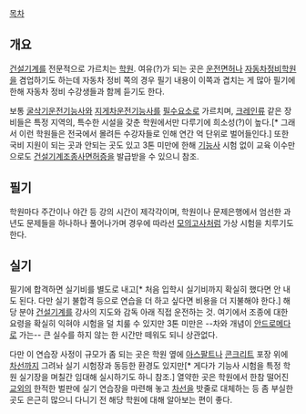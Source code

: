 [[목차]]

== 개요 ==
[[건설기계]]를 전문적으로 가르치는 [[학원]]. 여유(?)가 되는 곳은 [[운전면허]]나 [[자동차정비학원]]을 겸업하기도 하는데 자동차 정비 쪽의 경우 필기 내용이 이쪽과 겹치는 게 많아 필기에 한해 자동차 정비 수강생들과 함께 듣기도 한다.

보통 [[굴삭기운전기능사]]와 [[지게차운전기능사]]를 [[필수요소]]로 가르치며, [[크레인]]류 같은 장비들은 특정 지역의, 특수한 시설을 갖춘 학원에서만 다루기에 희소성(?)이 높다.[* 그래서 이런 학원들은 전국에서 몰려든 수강자들로 인해 연간 억 단위로 벌어들인다.] 또한 국비 지원이 되는 곳과 안되는 곳도 있고 3톤 미만에 한해 [[기능사]] 시험 없이 교육 이수만으로도 [[건설기계조종사면허증]]을 발급받을 수 있으니 참조.

== 필기 ==
학원마다 주간이나 야간 등 강의 시간이 제각각이며, 학원이나 문제은행에서 엄선한 과년도 문제들을 하나하나 풀어나가며 경우에 따라선 [[모의고사]]처럼 가상 시험을 치루기도 한다.

== 실기 ==
필기에 합격하면 실기비를 별도로 내고[* 처음 입학시 실기비까지 확실히 했다면 안 내도 된다. 다만 실기 불합격 등으로 연습을 더 하고 싶다면 비용을 더 지불해야 한다.] 해당 분야 [[건설기계]]를 강사의 지도와 감독 아래 직접 운전하는 것. 여기에서 조종에 대한 요령을 확실히 익혀야 시험을 덜 치룰 수 있지만 3톤 미만은 --차와 개념이 [[안드로메다]]로 가는-- 큰 실수를 하지 않는 한 시간만 떼워도 되니 상관없다.

다만 이 연습장 사정이 규모가 좀 되는 곳은 학원 옆에 [[아스팔트]]나 [[콘크리트]] 포장 위에 [[차선]]까지 그려놔 실기 시험장과 동등한 환경도 있지만[* 게다가 기능사 시험을 특정 학원 실기장을 며칠간 임대해 실시하기도 하니 참조.] 열약한 곳은 학원에서 한참 떨어진 [[교외]]의 한적한 벌판에 실기 연습장을 마련해 놓고 [[차선]]을 밧줄로 대체하는 등 좀 부실한 곳도 은근히 많으니 다니기 전 해당 학원에 대해 알아보는 편이 좋다.
